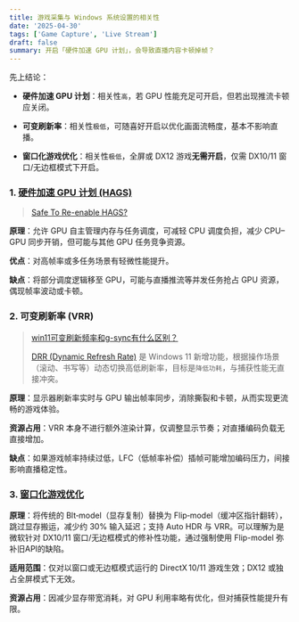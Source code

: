 ```yaml
---
title: 游戏采集与 Windows 系统设置的相关性
date: '2025-04-30'
tags: ['Game Capture', 'Live Stream']
draft: false
summary: 开启「硬件加速 GPU 计划」，会导致直播内容卡顿掉帧？
---
```


<TOCInline toc={props.toc} asDisclosure />

先上结论：

- **硬件加速 GPU 计划**：相关性`高`，若 GPU 性能充足可开启，但若出现推流卡顿应关闭。

- **可变刷新率**：相关性`极低`，可随喜好开启以优化画面流畅度，基本不影响直播。

- **窗口化游戏优化**：相关性`极低`，全屏或 DX12 游戏**无需开启**，仅需 DX10/11 窗口/无边框模式下开启。

### 1. [硬件加速 GPU 计划 (HAGS)](https://devblogs.microsoft.com/directx/hardware-accelerated-gpu-scheduling/)

> [Safe To Re-enable HAGS?](https://obsproject.com/forum/threads/safe-to-re-enable-hags-hardware-accelerated-gpu-scheduling.162780/)

**原理**：允许 GPU 自主管理内存与任务调度，可减轻 CPU 调度负担，减少 CPU–GPU 同步开销，但可能与其他 GPU 任务竞争资源。

**优点**：对高帧率或多任务场景有轻微性能提升。

**缺点**：将部分调度逻辑移至 GPU，可能与直播推流等并发任务抢占 GPU 资源，偶现帧率波动或卡顿。

### 2. 可变刷新率 (VRR)

> [win11可变刷新频率和g-sync有什么区别？](https://answers.microsoft.com/zh-hans/windows/forum/all/win11%E5%9B%BE%E5%BD%A2%E8%AE%BE%E7%BD%AE%E9%87%8C/74033735-bab1-4ce2-ba53-adf8ea0617f3)
>
> [DRR (Dynamic Refresh Rate)](https://support.microsoft.com/zh-cn/windows/%E5%9C%A8-windows-%E4%B8%AD%E6%9B%B4%E6%94%B9%E6%98%BE%E7%A4%BA%E5%99%A8%E4%B8%8A%E7%9A%84%E5%88%B7%E6%96%B0%E9%A2%91%E7%8E%87-c8ea729e-0678-015c-c415-f806f04aae5a) 是 Windows 11 新增功能，根据操作场景（滚动、书写等）动态切换高低刷新率，目标是`降低功耗`，与捕获性能无直接冲突。

**原理**：显示器刷新率实时与 GPU 输出帧率同步，消除撕裂和卡顿，从而实现更流畅的游戏体验。

**资源占用**：VRR 本身不进行额外渲染计算，仅调整显示节奏；对直播编码负载无直接增加。

**缺点**：如果游戏帧率持续过低，LFC（低帧率补偿）插帧可能增加编码压力，间接影响直播稳定性。

### 3. [窗口化游戏优化](https://support.microsoft.com/zh-cn/windows/windows-11-%E4%B8%AD%E7%AA%97%E5%8F%A3%E5%8C%96%E6%B8%B8%E6%88%8F%E7%9A%84%E4%BC%98%E5%8C%96-3f006843-2c7e-4ed0-9a5e-f9389e535952)

**原理**：将传统的 Blt‑model（显存复制）替换为 Flip‑model（缓冲区指针翻转），跳过显存搬运，减少约 30% 输入延迟；支持 Auto HDR 与 VRR。可以理解为是微软针对 DX10/11 窗口/无边框模式的修补性功能，通过强制使用 Flip-model 弥补旧API的缺陷。

**适用范围**：仅对以窗口或无边框模式运行的 DirectX 10/11 游戏生效；DX12 或独占全屏模式下无效。

**资源占用**：因减少显存带宽消耗，对 GPU 利用率略有优化，但对捕获性能提升有限。
